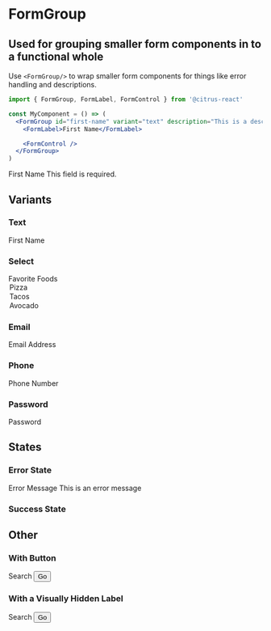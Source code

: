 
<Meta title="Forms|FormGroup" component={FormGroup} />

# FormGroup

## Used for grouping smaller form components in to a functional whole

Use `<FormGroup/>` to wrap smaller form components for things like error handling and descriptions.

```jsx
import { FormGroup, FormLabel, FormControl } from '@citrus-react'

const MyComponent = () => (
  <FormGroup id="first-name" variant="text" description="This is a description">
    <FormLabel>First Name</FormLabel>

    <FormControl />
  </FormGroup>
)
```

<Preview>
  <Story name="with lotsa stuff">
    <FormGroup id="first-name" variant="text" description="This is a description">
      <FormLabel>First Name</FormLabel>
      <FormGroupCap>
        <Icon icon={dollarSign} />
      </FormGroupCap>
      <FormControl />
      <FormGroupCap>
        <Icon icon={dollarSign} />
      </FormGroupCap>
      <InlineAlert variant="error">This field is required.</InlineAlert>
    </FormGroup>
  </Story>
</Preview>

## Variants

### Text

<Preview>
  <Story name="text variant">
    <FormGroup id="select-variant" variant="text">
      <FormLabel>First Name</FormLabel>
      <FormControl />
    </FormGroup>
  </Story>
</Preview>

### Select

<Preview>
  <Story name="select variant">
    <FormGroup id="select-variant" variant="select">
      <FormLabel>Favorite Foods</FormLabel>
      <FormControl>
        <option>Pizza</option>
        <option>Tacos</option>
        <option>Avocado</option>
      </FormControl>
    </FormGroup>
  </Story>
</Preview>

### Email

<Preview>
  <Story name="email variant">
    <FormGroup id="email-variant" variant="email">
      <FormLabel>Email Address</FormLabel>
      <FormGroupCap>
        <Icon icon={mail} />
      </FormGroupCap>
      <FormControl />
    </FormGroup>
  </Story>
</Preview>

### Phone

<Preview>
  <Story name="phone variant">
    <FormGroup id="phone-variant" variant="tel">
      <FormLabel>Phone Number</FormLabel>
      <FormGroupCap>
        <Icon icon={phone} />
      </FormGroupCap>
      <FormControl />
    </FormGroup>
  </Story>
</Preview>

### Password

<Preview>
  <Story name="password variant">
    <FormGroup id="password-variant" variant="password">
      <FormLabel>Password</FormLabel>
      <FormGroupCap>
        <Icon icon={lock} />
      </FormGroupCap>
      <FormControl />
    </FormGroup>
  </Story>
</Preview>

## States

### Error State

<Preview>
  <Story name="with an error">
    <FormGroup id="with-an-error" variant="text">
      <FormLabel>Error Message</FormLabel>
      <FormControl />
      <InlineAlert variant="error">This is an error message</InlineAlert>
    </FormGroup>
  </Story>
</Preview>

### Success State

## Other

### With Button

<Preview>
  <Story name="with button">
    <FormGroup id="with-button" variant="text">
      <FormLabel>Search</FormLabel>
      <FormControl />
      <Button variant="tertiary">Go</Button>
    </FormGroup>
  </Story>
</Preview>

### With a Visually Hidden Label

<Preview>
  <Story name="visually hidden label">
    <FormGroup id="visually-hidden-label" variant="text">
      <ScreenReaderOnly>
        <FormLabel>Search</FormLabel>
      </ScreenReaderOnly>
      <FormGroupCap>
        <Icon icon={search} />
      </FormGroupCap>
      <FormControl />
      <Button variant="tertiary">Go</Button>
    </FormGroup>
  </Story>
</Preview>
